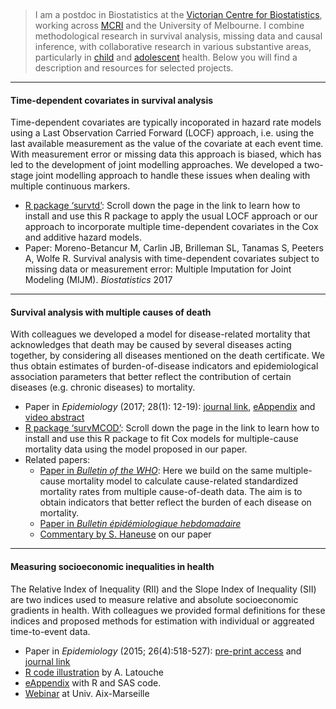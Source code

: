 \


> I am a postdoc in Biostatistics at the [Victorian Centre for Biostatistics](http://www.vicbiostat.org.au), working across [MCRI](https://www.mcri.edu.au/users/margarita-moreno-betancur) and the University of Melbourne. I combine methodological research in survival analysis, missing data and causal inference, with collaborative research in various substantive areas, particularly in [child](https://health.adelaide.edu.au/betterstart/) and [adolescent](https://www.mcri.edu.au/research/themes/population-health/centre-adolescent-health) health. Below you will find a description and resources for selected projects.

***

#### Time-dependent covariates in survival analysis

Time-dependent covariates are typically incoporated in hazard rate models using a Last Observation Carried Forward (LOCF) approach, i.e. using the last available measurement as the value of the covariate at each event time. With measurement error or missing data this approach is biased, which has led to the development of joint modelling approaches. We developed a two-stage joint modelling approach to handle these issues when dealing with multiple continuous markers.

* [R package 'survtd'](https://github.com/moreno-betancur/survtd): Scroll down the page in the link to learn how to install and use this R package to apply the usual LOCF approach or our approach to incorporate multiple time-dependent covariates in the Cox and additive hazard models.
* Paper: Moreno-Betancur M, Carlin JB, Brilleman SL, Tanamas S, Peeters A, Wolfe R. Survival analysis with time-dependent covariates subject to missing data or measurement error: Multiple Imputation for Joint Modeling (MIJM). *Biostatistics* 2017

***


#### Survival analysis with multiple causes of death

With colleagues we developed a model for disease-related mortality that acknowledges that death may be caused by several diseases acting together, by considering all diseases mentioned on the death certificate. We thus obtain estimates of burden-of-disease indicators and epidemiological association parameters that better reflect the contribution of certain diseases (e.g. chronic diseases) to mortality.

* Paper in *Epidemiology* (2017; 28(1): 12-19): [journal link](http://journals.lww.com/epidem/Abstract/2017/01000/Survival_Analysis_with_Multiple_Causes_of_Death_.3.aspx),  [eAppendix](http://download.lww.com/wolterskluwer_vitalstream_com/PermaLink/EDE/B/EDE_2016_06_22_MORENOBETANCUR_15-522_SDC001.pdf) and [video abstract](http://wolterskluwer.http.internapcdn.net/wolterskluwer_vitalstream_com/MP4s/permalink/ede/b/ede_2016_07_15_betancur_15-0522_sdc9.mp4)
* [R package 'survMCOD'](https://github.com/moreno-betancur/survMCOD): Scroll down the page in the link to learn how to install and use this R package to fit Cox models for multiple-cause mortality data using the model proposed in our paper.
* Related papers:
     + [Paper in *Bulletin of the WHO*](http://www.who.int/bulletin/volumes/94/12/16-172189.pdf): Here we build on the same multiple-cause mortality model to calculate cause-related standardized mortality rates from multiple cause-of-death data. The aim is to obtain indicators that better reflect the burden of each disease on mortality.
     + [Paper in *Bulletin épidémiologique hebdomadaire*](http://invs.santepubliquefrance.fr/beh/2017/1/pdf/2017_1_2.pdf)
     + [Commentary by S. Haneuse](http://journals.lww.com/epidem/Citation/2017/01000/Commentary___Multiple_Causes_of_Death__The.5.aspx) on our paper

***

#### Measuring socioeconomic inequalities in health

The Relative Index of Inequality (RII) and the Slope Index of Inequality (SII) are two indices used to measure relative and absolute socioeconomic gradients in health. With colleagues we provided formal definitions for these indices and proposed methods for estimation with individual or aggreated time-to-event data.

* Paper in *Epidemiology* (2015; 26(4):518-527): [pre-print access](http://hdl.handle.net/11343/129569) and [journal link](http://journals.lww.com/epidem/Abstract/2015/07000/Relative_Index_of_Inequality_and_Slope_Index_of.12.aspx) 
* [R code illustration](https://rpubs.com/latoucha/206380) by A. Latouche
* [eAppendix](http://download.lww.com/wolterskluwer_vitalstream_com/PermaLink/EDE/A/EDE_2015_04_01_MORENOBETANCUR_EDE14-467_SDC1.pdf) with R and SAS code.
* [Webinar](https://www.youtube.com/watch?v=S6u3AcrtBuU) at Univ. Aix-Marseille


